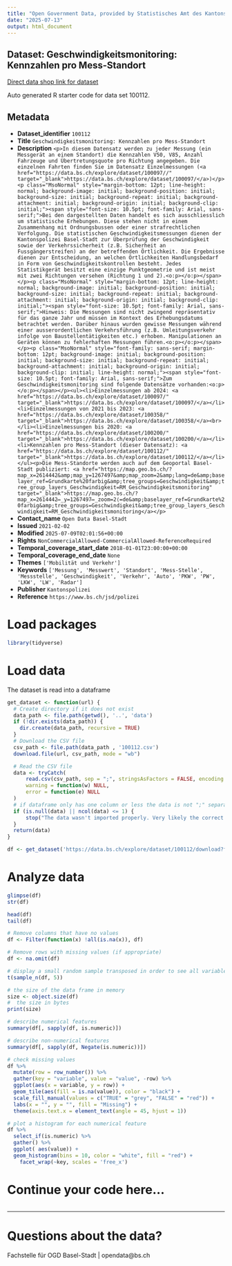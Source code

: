```yaml
---
title: "Open Government Data, provided by Statistisches Amt des Kantons Basel-Stadt - Fachstelle OGD"
date: "2025-07-13"
output: html_document
---
```


## Dataset: Geschwindigkeitsmonitoring: Kennzahlen pro Mess-Standort

[Direct data shop link for dataset](https://data.bs.ch/explore/dataset/100112)

Auto generated R starter code for data set 100112.

## Metadata

- **Dataset_identifier** `100112`
- **Title** `Geschwindigkeitsmonitoring: Kennzahlen pro Mess-Standort`
- **Description** `<p>In diesem Datensatz werden zu jeder Messung (ein Messgerät an einem Standort) die Kennzahlen V50, V85, Anzahl Fahrzeuge und Übertretungsquote pro Richtung angegeben. Die einzelnen Fahrten finden Sie im Datensatz Einzelmessungen (<a href="https://data.bs.ch/explore/dataset/100097//" target="_blank">https://data.bs.ch/explore/dataset/100097/</a>)</p><p class="MsoNormal" style="margin-bottom: 12pt; line-height: normal; background-image: initial; background-position: initial; background-size: initial; background-repeat: initial; background-attachment: initial; background-origin: initial; background-clip: initial;"><span style="font-size: 10.5pt; font-family: Arial, sans-serif;">Bei den dargestellten
Daten handelt es sich ausschliesslich um statistische Erhebungen. Diese stehen
nicht in einem Zusammenhang mit Ordnungsbussen oder einer strafrechtlichen
Verfolgung. Die statistischen Geschwindigkeitsmessungen dienen der
Kantonspolizei Basel-Stadt zur Überprüfung der Geschwindigkeit sowie der
Verkehrssicherheit (z.B. Sicherheit an Fussgängerstreifen) an der betreffenden
Örtlichkeit. Die Ergebnisse dienen zur Entscheidung, an welchen Örtlichkeiten
Handlungsbedarf in Form von Geschwindigkeitskontrollen besteht. Jedes
Statistikgerät besitzt eine einzige Punktgeometrie und ist meist mit zwei
Richtungen versehen (Richtung 1 und 2).<o:p></o:p></span></p><p class="MsoNormal" style="margin-bottom: 12pt; line-height: normal; background-image: initial; background-position: initial; background-size: initial; background-repeat: initial; background-attachment: initial; background-origin: initial; background-clip: initial;"><span style="font-size: 10.5pt; font-family: Arial, sans-serif;">Hinweis: Die
Messungen sind nicht zwingend repräsentativ für das ganze Jahr und müssen im
Kontext des Erhebungsdatums betrachtet werden. Darüber hinaus wurden gewisse
Messungen während einer ausserordentlichen Verkehrsführung (z.B.
Umleitungsverkehr infolge von Baustellentätigkeiten etc.) erhoben.
Manipulationen an Geräten können zu fehlerhaften Messungen führen.<o:p></o:p></span></p><p class="MsoNormal" style="font-family: sans-serif; margin-bottom: 12pt; background-image: initial; background-position: initial; background-size: initial; background-repeat: initial; background-attachment: initial; background-origin: initial; background-clip: initial; line-height: normal;"><span style="font-size: 10.5pt; font-family: Arial, sans-serif;">Zum Geschwindigkeitsmonitoring sind folgende Datensätze vorhanden:<o:p></o:p></span></p><ul><li>Einzelmessungen ab 2024: <a href="https://data.bs.ch/explore/dataset/100097/" target="_blank">https://data.bs.ch/explore/dataset/100097/</a></li><li>Einzelmessungen von 2021 bis 2023: <a href="https://data.bs.ch/explore/dataset/100358/" target="_blank">https://data.bs.ch/explore/dataset/100358/</a><br></li><li>Einzelmessungen bis 2020: <a href="https://data.bs.ch/explore/dataset/100200/" target="_blank">https://data.bs.ch/explore/dataset/100200/</a></li><li>Kennzahlen pro Mess-Standort (dieser Datensatz): <a href="https://data.bs.ch/explore/dataset/100112/" target="_blank">https://data.bs.ch/explore/dataset/100112/</a></li></ul><p>Die Mess-Standorte werden auch auf dem Geoportal Basel-Stadt publiziert: <a href="https://map.geo.bs.ch/?map_x=2614442&amp;map_y=1267497&amp;map_zoom=2&amp;lang=de&amp;baselayer_ref=Grundkarte%20farbig&amp;tree_groups=Geschwindigkeit&amp;tree_group_layers_Geschwindigkeit=RM_Geschwindigkeitsmonitoring" target="_blank">https://map.geo.bs.ch/?map_x=2614442↦_y=1267497↦_zoom=2⟨=de&amp;baselayer_ref=Grundkarte%20farbig&amp;tree_groups=Geschwindigkeit&amp;tree_group_layers_Geschwindigkeit=RM_Geschwindigkeitsmonitoring</a></p>`
- **Contact_name** `Open Data Basel-Stadt`
- **Issued** `2021-02-02`
- **Modified** `2025-07-09T02:01:56+00:00`
- **Rights** `NonCommercialAllowed-CommercialAllowed-ReferenceRequired`
- **Temporal_coverage_start_date** `2018-01-01T23:00:00+00:00`
- **Temporal_coverage_end_date** `None`
- **Themes** `['Mobilität und Verkehr']`
- **Keywords** `['Messung', 'Messwert', 'Standort', 'Mess-Stelle', 'Messstelle', 'Geschwindigkeit', 'Verkehr', 'Auto', 'PKW', 'PW', 'LKW', 'LW', 'Radar']`
- **Publisher** `Kantonspolizei`
- **Reference** `https://www.bs.ch/jsd/polizei`


# Load packages

```r

library(tidyverse)
```

# Load data

The dataset is read into a dataframe

```r
get_dataset <- function(url) {
  # Create directory if it does not exist
  data_path <- file.path(getwd(), '..', 'data')
  if (!dir.exists(data_path)) {
    dir.create(data_path, recursive = TRUE)
  }
  # Download the CSV file
  csv_path <- file.path(data_path , '100112.csv')
  download.file(url, csv_path, mode = "wb")

  # Read the CSV file
  data <- tryCatch(
      read.csv(csv_path, sep = ";", stringsAsFactors = FALSE, encoding = "UTF-8"),
      warning = function(w) NULL,
      error = function(e) NULL
  )
  # if dataframe only has one column or less the data is not ";" separated
  if (is.null(data) || ncol(data) <= 1) {
      stop("The data wasn't imported properly. Very likely the correct separator couldn't be found.\nPlease check the dataset manually and adjust the code.")
  }
  return(data)
}
```

```r

df <- get_dataset('https://data.bs.ch/explore/dataset/100112/download?format=csv&timezone=Europe%2FZurich')

```

# Analyze data

```r

glimpse(df)
str(df)

head(df)
tail(df)

```

```r
# Remove columns that have no values
df <- Filter(function(x) !all(is.na(x)), df)

# Remove rows with missing values (if appropriate)
df <- na.omit(df)
```

```r
# display a small random sample transposed in order to see all variables
t(sample_n(df, 5))
```

```r
# the size of the data frame in memory
size <- object.size(df)
#  the size in bytes
print(size)
```

```r
# describe numerical features
summary(df[, sapply(df, is.numeric)])
```

```r
# describe non-numerical features
summary(df[, sapply(df, Negate(is.numeric))])
```

```r
# check missing values
df %>%
  mutate(row = row_number()) %>%
  gather(key = "variable", value = "value", -row) %>%
  ggplot(aes(x = variable, y = row)) +
  geom_tile(aes(fill = is.na(value)), color = "black") +
  scale_fill_manual(values = c("TRUE" = "grey", "FALSE" = "red")) +
  labs(x = "", y = "", fill = "Missing") +
  theme(axis.text.x = element_text(angle = 45, hjust = 1))
```

```r
# plot a histogram for each numerical feature
df %>%
  select_if(is.numeric) %>%
  gather() %>%
  ggplot( aes(value)) +
  geom_histogram(bins = 10, color = "white", fill = "red") +
    facet_wrap(~key, scales = 'free_x')
```

# Continue your code here...

```r

```
------------------------------------------------------------------------

# Questions about the data?

Fachstelle für OGD Basel-Stadt | opendata@bs.ch
